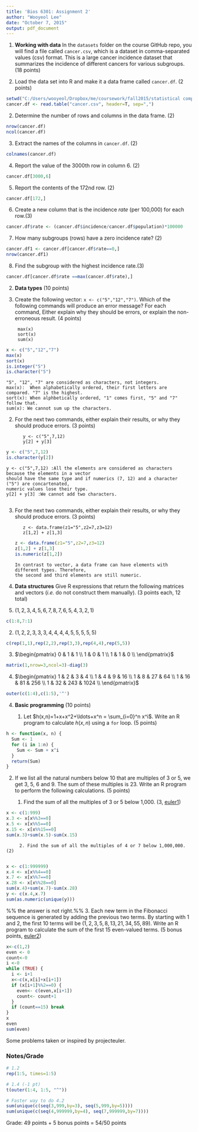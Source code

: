 ```yaml
---
title: 'Bios 6301: Assignment 2'
author: "Wooyeol Lee"
date: "October 7, 2015"
output: pdf_document
---
```


1. **Working with data** In the `datasets` folder on the course GitHub repo, you will find a file called `cancer.csv`, which is a dataset in comma-separated values (csv) format. This is a large cancer incidence dataset that summarizes the incidence of different cancers for various subgroups. (18 points)

  1. Load the data set into R and make it a data frame called `cancer.df`. (2 points)
    
```r
setwd("C:/Users/wooyeol/Dropbox/me/coursework/fall2015/statistical computing/homework")
cancer.df <- read.table("cancer.csv", header=T, sep=",")
```
    
  2. Determine the number of rows and columns in the data frame. (2)
```r
nrow(cancer.df)
ncol(cancer.df)
```

  3. Extract the names of the columns in `cancer.df`. (2)
```r
colnames(cancer.df)
```

  4. Report the value of the 3000th row in column 6. (2)
```r
cancer.df[3000,6]
```

  5. Report the contents of the 172nd row. (2)
```r
cancer.df[172,]
```

  6. Create a new column that is the incidence *rate* (per 100,000) for each row.(3)
```r
cancer.df$rate <- (cancer.df$incidence/cancer.df$population)*100000 
```
    
    
  7. How many subgroups (rows) have a zero incidence rate? (2)
```r
cancer.df1 <- cancer.df[cancer.df$rate==0,]
nrow(cancer.df1)
```

  8. Find the subgroup with the highest incidence rate.(3)
```r
cancer.df[cancer.df$rate ==max(cancer.df$rate),]
```

2. **Data types** (10 points)

  1. Create the following vector: `x <- c("5","12","7")`. Which of the following commands will produce an error message? For each command, Either explain why they should be errors, or explain the non-erroneous result. (4 points)

          max(x)
          sort(x)
          sum(x)

```r
x <- c("5","12","7")
max(x)
sort(x)
is.integer("5")
is.character("5")
```

```
"5", "12", "7" are considered as characters, not integers.
max(x):  When alphabetically ordered, their first letters are compared. "7" is the highest.
sort(x): When alphbetically ordered, "1" comes first, "5" and "7" follow that.
sum(x): We cannot sum up the characters.
```

  2. For the next two commands, either explain their results, or why they should produce errors. (3 points)


            y <- c("5",7,12)
            y[2] + y[3]

```r
y <- c("5",7,12)
is.character(y[2])
```            
```
y <- c("5",7,12) :All the elements are considered as characters because the elements in a vector 
should have the same type and if numerics (7, 12) and a character ("5") are concartenated, 
numeric values lose their type.
y[2] + y[3] :We cannot add two characters.
            
```

  3. For the next two commands, either explain their results, or why they should produce errors. (3 points)


            z <- data.frame(z1="5",z2=7,z3=12)
            z[1,2] + z[1,3]
```r
z <- data.frame(z1="5",z2=7,z3=12)
z[1,2] + z[1,3]
is.numeric(z[1,2])
```              
```
In contrast to vector, a data frame can have elements with different types. Therefore, 
the second and third elements are still numeric.
```           

3. **Data structures** Give R expressions that return the following matrices and vectors (*i.e.* do not construct them manually). (3 points each, 12 total)

  1. $(1,2,3,4,5,6,7,8,7,6,5,4,3,2,1)$
    
```r
c(1:8,7:1)
```

  2. $(1,2,2,3,3,3,4,4,4,4,5,5,5,5,5)$
    
```r
c(rep(1,1),rep(2,2),rep(3,3),rep(4,4),rep(5,5))
```
     
 3. $\begin{pmatrix}
      0 & 1 & 1  \\
      1 & 0 & 1  \\
      1 & 1 & 0  \\
    \end{pmatrix}$
    
```r
matrix(1,nrow=3,ncol=3)-diag(3)
```
  
 4. $\begin{pmatrix}
      1 & 2 & 3 & 4 \\
      1 & 4 & 9 & 16 \\
      1 & 8 & 27 & 64  \\
      1 & 16 & 81 & 256 \\
      1 & 32 & 243 & 1024 \\
    \end{pmatrix}$

    
```r
outer(c(1:4),c(1:5),'^')
```

4. **Basic programming** (10 points)

   1. Let $h(x,n)=1+x+x^2+\ldots+x^n = \sum_{i=0}^n x^i$. Write an R program to calculate $h(x,n)$ using a `for` loop. (5 points)
    
```r
h <- function(x, n) {
  Sum <- 1
  for (i in 1:n) {
    Sum <- Sum + x^i
  }
  return(Sum)
}
```

   2. If we list all the natural numbers below 10 that are multiples of 3 or 5, we get 3, 5, 6 and 9. The sum of these multiples is 23. Write an R program to perform the following calculations. (5 points)
  
         1. Find the sum of all the multiples of 3 or 5 below 1,000. (3, [euler1])
        
```r
x <- c(1:999)
x.3 <- x[x%%3==0]
x.5 <- x[x%%5==0]
x.15 <- x[x%%15==0]
sum(x.3)+sum(x.5)-sum(x.15)
```
         2. Find the sum of all the multiples of 4 or 7 below 1,000,000. (2)
       
```r
x <- c(1:999999)
x.4 <- x[x%%4==0]
x.7 <- x[x%%7==0]
x.28 <- x[x%%28==0]
sum(x.4)+sum(x.7)-sum(x.28)
y <- c(x.4,x.7)
sum(as.numeric(unique(y)))
```

%% the answer is not right.%%
   3. Each new term in the Fibonacci sequence is generated by adding the previous two terms. By starting with 1 and 2, the first 10 terms will be $(1, 2, 3, 5, 8, 13, 21, 34, 55, 89)$. Write an R program to calculate the sum of the first 15 even-valued terms. (5 bonus points, [euler2])

```r
x<-c(1,2)
even <- 0
count<-0
i <-0
while (TRUE) {
  i <- i+1
  x<-c(x,x[i]+x[i+1])
  if (x[i+1]%%2==0) {
    even<- c(even,x[i+1])
    count<- count+1 
  }
  if (count==15) break
}  
x
even
sum(even)
```

Some problems taken or inspired by projecteuler.

[euler1]:https://projecteuler.net/problem=1
[euler2]: https://projecteuler.net/problem=2

### Notes/Grade
```r
# 1.2
rep(1:5, times=1:5)

# 1.4 (-1 pt)
t(outer(1:4, 1:5, "^"))

# Faster way to do 4.2
sum(unique(c(seq(3,999,by=3), seq(5,999,by=5))))
sum(unique(c(seq(4,999999,by=4), seq(7,999999,by=7))))
```

Grade:
49 points + 5 bonus points = 54/50 points
